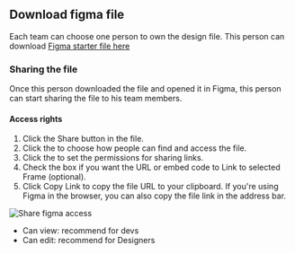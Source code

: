 

## Download figma file
Each team can choose one person to own the design file. This person can download 
[Figma starter file here](https://drive.google.com/file/d/1k8-a0QUtd1qBdThBTtqAcyKZVBqvqcXX/view?usp=sharing)



### Sharing the file

Once this person downloaded the file and opened it in Figma, this person can start sharing the file to his team members. 

#### Access rights

  1. Click the Share button in the file.
  1. Click the  to choose how people can find and access the file.
  1. Click the  to set the permissions for sharing links.
  1. Check the box if you want the URL or embed code to Link to selected Frame (optional).
  1. Click Copy Link to copy the file URL to your clipboard. If you're using Figma in the browser, you can also copy the file link in the address bar.


![Share figma access](https://help.figma.com/hc/article_attachments/360084499614/Link_sharing_settings_in_the_share_modal_for_a_file_in_a_team.png)


  - Can view: recommend for devs 
  - Can edit: recommend for Designers 
